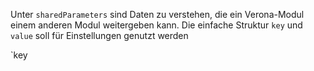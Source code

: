 Unter `sharedParameters` sind Daten zu verstehen, die ein Verona-Modul einem anderen Modul weitergeben kann. Die einfache Struktur `key` und `value` soll für Einstellungen genutzt werden

`key